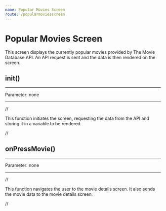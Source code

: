 ```yaml
---
name: Popular Movies Screen
route: /popularmoviesscreen
---
```


# Popular Movies Screen

This screen displays the currently popular movies provided by The Movie Database API. An API request is sent and the data is then rendered on the screen.

## init()

---

Parameter: none

---

//

This function initiates the screen, requesting the data from the API and storing it in a variable to be rendered.

//

## onPressMovie()

---

Parameter: none

---

//

This function navigates the user to the movie details screen. It also sends the movie data to the movie details screen.

//
